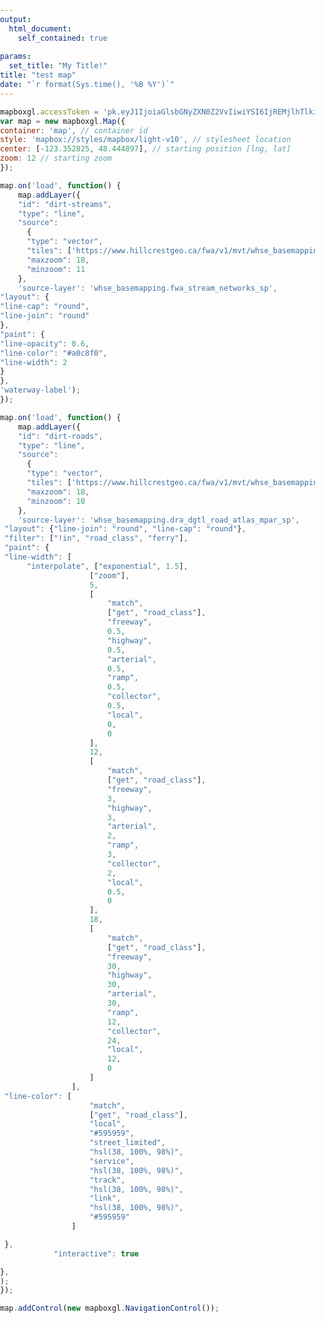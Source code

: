 ```yaml
---
output: 
  html_document:
    self_contained: true 
 
params:
  set_title: "My Title!"
title: "test map"
date: "`r format(Sys.time(), '%B %Y')`"
---
```


<script src='https://api.tiles.mapbox.com/mapbox-gl-js/v1.3.0/mapbox-gl.js'></script>
<link href='https://api.tiles.mapbox.com/mapbox-gl-js/v1.3.0/mapbox-gl.css' rel='stylesheet' />
<style>
body { margin:0; padding:0; }
#map { position:absolute; top:0; bottom:0; width:100%; }
</style>
</head>

<div id='map'></div>

```js
mapboxgl.accessToken = 'pk.eyJ1IjoiaGlsbGNyZXN0Z2VvIiwiYSI6IjREMjlhTlkifQ.-fItotK2VgCxPHt4ocoMYA';
var map = new mapboxgl.Map({
container: 'map', // container id
style: 'mapbox://styles/mapbox/light-v10', // stylesheet location
center: [-123.352825, 48.444897], // starting position [lng, lat]
zoom: 12 // starting zoom
});

map.on('load', function() {
    map.addLayer({
    "id": "dirt-streams",
    "type": "line",
    "source":
      {
      "type": "vector",
      "tiles": ['https://www.hillcrestgeo.ca/fwa/v1/mvt/whse_basemapping.fwa_stream_networks_sp/{z}/{x}/{y}'],
      "maxzoom": 18,
      "minzoom": 11
    },
    'source-layer': 'whse_basemapping.fwa_stream_networks_sp',
"layout": {
"line-cap": "round",
"line-join": "round"
},
"paint": {
"line-opacity": 0.6,
"line-color": "#a0c8f0",
"line-width": 2
}
},
'waterway-label');
});

map.on('load', function() {
    map.addLayer({
    "id": "dirt-roads",
    "type": "line",
    "source":
      {
      "type": "vector",
      "tiles": ['https://www.hillcrestgeo.ca/fwa/v1/mvt/whse_basemapping.dra_dgtl_road_atlas_mpar_sp/{z}/{x}/{y}?columns=road_class'],
      "maxzoom": 18,
      "minzoom": 10
    },
    'source-layer': 'whse_basemapping.dra_dgtl_road_atlas_mpar_sp',
 "layout": {"line-join": "round", "line-cap": "round"},
 "filter": ["!in", "road_class", "ferry"],
 "paint": {
 "line-width": [
      "interpolate", ["exponential", 1.5],
                    ["zoom"],
                    5,
                    [
                        "match",
                        ["get", "road_class"],
                        "freeway",
                        0.5,
                        "highway",
                        0.5,
                        "arterial",
                        0.5,
                        "ramp",
                        0.5,
                        "collector",
                        0.5,
                        "local",
                        0,
                        0
                    ],
                    12,
                    [
                        "match",
                        ["get", "road_class"],
                        "freeway",
                        3,
                        "highway",
                        3,
                        "arterial",
                        2,
                        "ramp",
                        3,
                        "collector",
                        2,
                        "local",
                        0.5,
                        0
                    ],
                    18,
                    [
                        "match",
                        ["get", "road_class"],
                        "freeway",
                        30,
                        "highway",
                        30,
                        "arterial",
                        30,
                        "ramp",
                        12,
                        "collector",
                        24,
                        "local",
                        12,
                        0
                    ]
                ],
 "line-color": [
                    "match",
                    ["get", "road_class"],
                    "local",
                    "#595959",
                    "street_limited",
                    "hsl(38, 100%, 98%)",
                    "service",
                    "hsl(38, 100%, 98%)",
                    "track",
                    "hsl(38, 100%, 98%)",
                    "link",
                    "hsl(38, 100%, 98%)",
                    "#595959"
                ]

 },
            "interactive": true

},
);
});

map.addControl(new mapboxgl.NavigationControl());


```